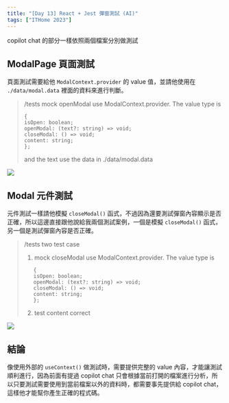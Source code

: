 ```yaml
---
title: "[Day 13] React + Jest 彈窗測試 (AI)"
tags: ["ITHome 2023"]
---
```



copilot chat 的部分一樣依照兩個檔案分別做測試

## ModalPage 頁面測試

頁面測試需要給他 `ModalContext.provider` 的 value 值，並請他使用在 `./data/modal.data` 裡面的資料來進行判斷。

> /tests mock openModal use ModalContext.provider. The value type is
>
> ```
> {
> isOpen: boolean;
> openModal: (text?: string) => void;
> closeModal: () => void;
> content: string;
> };
> ```
>
> and the text use the data in ./data/modal.data

<Img src={image_1} />

## Modal 元件測試

元件測試一樣請他模擬 `closeModal()` 函式，不過因為還要測試彈窗內容顯示是否正確，所以這邊直接跟他說給我兩個測試案例，一個是模擬 `closeModal()` 函式，另一個是測試彈窗內容是否正確。

> /tests two test case
>
> 1. mock closeModal use ModalContext.provider. The value type is
>
> ```
>    {
>    isOpen: boolean;
>    openModal: (text?: string) => void;
>    closeModal: () => void;
>    content: string;
>    };
> ```
>
> 2. test content correct

<Img src={image_2} />

## 結論

像使用外部的 `useContext()` 做測試時，需要提供完整的 value 內容，才能讓測試順利進行，因為前面有提過 copilot chat 只會根據當前打開的檔案進行分析，所以只要測試需要使用到當前檔案以外的資料時，都需要事先提供給 copilot chat，這樣他才能幫你產生正確的程式碼。

